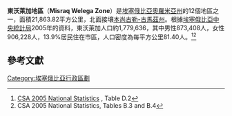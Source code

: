 '''東沃萊加地區'''（'''Misraq Welega Zone'''）是[[埃塞俄比亞|埃塞俄比亞]][[奧羅米亞州|奧羅米亞州]]的12個地區之一，面積21,863.82平方公里，北面接壤[[本尚古勒-古馬茲州|本尚古勒-古馬茲州]]。根據[[埃塞俄比亞中央統計局|埃塞俄比亞中央統計局]]2005年的資料，東沃萊加人口約1,779,636，其中男性873,408人，女性906,228人，13.9%居民住在市區，人口密度為每平方公里81.40人。<ref>[http://www.csa.gov.et/text_files/2005_national_statistics.htm CSA 2005 National Statistics] {{webarchive|url=https://web.archive.org/web/20061123121716/http://www.csa.gov.et/text_files/2005_national_statistics.htm |date=2006-11-23 }}, Table D.2</ref><ref>CSA 2005 National Statistics, Tables B.3 and B.4</ref>

==參考文獻==
{{reflist}}
{{coord|display=title}}
{{ethiopia-geo-stub}}
{{Oromia divisions}}

[[Category:埃塞俄比亞行政區劃|Category:埃塞俄比亞行政區劃]]